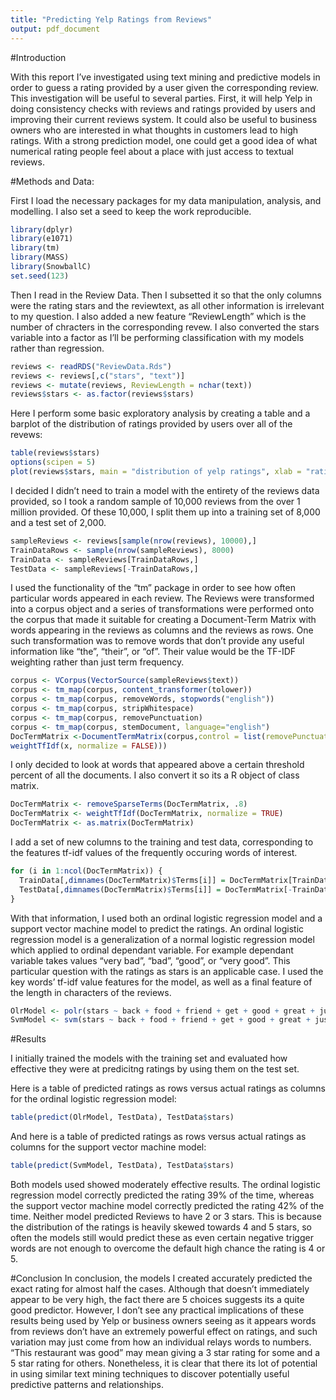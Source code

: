 ```yaml
---
title: "Predicting Yelp Ratings from Reviews"
output: pdf_document
---
```

#Introduction 

With this report I've investigated using text mining and predictive models in order to guess a rating provided by a user given the corresponding review. This investigation will be useful to several parties. First, it will help Yelp in doing consistency checks with reviews and ratings provided by users and improving their current reviews system. It could also be useful to business owners who are interested in what thoughts in customers lead to high ratings. With a strong prediction model, one could get a good idea of what numerical rating people feel about a place with just access to textual reviews.




#Methods and Data: 

First I load the necessary packages for my data manipulation, analysis, and modelling. I also set a seed to keep the work reproducible.

```r
library(dplyr)
library(e1071)
library(tm)
library(MASS)
library(SnowballC)
set.seed(123)
```




Then I read in the Review Data. Then I subsetted it so that the only columns were the rating stars and the reviewtext, as all other information is irrelevant to my question. I also added a new feature "ReviewLength" which is the number of chracters in the corresponding revew. I also converted the stars variable into a factor as I'll be performing classification with my models rather than regression.

```r
reviews <- readRDS("ReviewData.Rds")
reviews <- reviews[,c("stars", "text")]
reviews <- mutate(reviews, ReviewLength = nchar(text))
reviews$stars <- as.factor(reviews$stars)
```




Here I perform some basic exploratory analysis by creating a table and a barplot of the distribution of ratings provided by users over all of the revews:

```r
table(reviews$stars)
options(scipen = 5)
plot(reviews$stars, main = "distribution of yelp ratings", xlab = "rating", ylab = "number of reviews")
```




I decided I didn't need to train a model with the entirety of the reviews data provided, so I took a random sample of 10,000 reviews from the over 1 million provided. Of these 10,000, I split them up into a training set of 8,000 and a test set of 2,000.

```r
sampleReviews <- reviews[sample(nrow(reviews), 10000),]
TrainDataRows <- sample(nrow(sampleReviews), 8000)
TrainData <- sampleReviews[TrainDataRows,]
TestData <- sampleReviews[-TrainDataRows,]
```




I used the functionality of the "tm" package in order to see how often particular words appeared in each review. The Reviews were transformed into a corpus object and a series of transformations were performed onto the corpus that made it suitable for creating a Document-Term Matrix with words appearing in the reviews as columns and the reviews as rows. One such transformation was to remove words that don't provide any useful information like "the", "their", or "of". Their value would be the TF-IDF weighting rather than just term frequency. 

```r
corpus <- VCorpus(VectorSource(sampleReviews$text))
corpus <- tm_map(corpus, content_transformer(tolower))
corpus <- tm_map(corpus, removeWords, stopwords("english"))
corpus <- tm_map(corpus, stripWhitespace)
corpus <- tm_map(corpus, removePunctuation)
corpus <- tm_map(corpus, stemDocument, language="english")
DocTermMatrix <-DocumentTermMatrix(corpus,control = list(removePunctuation = TRUE, weighting = function(x) 
weightTfIdf(x, normalize = FALSE)))
```




I only decided to look at words that appeared above a certain threshold percent of all the documents. I also convert it so its a R object of class matrix.

```r
DocTermMatrix <- removeSparseTerms(DocTermMatrix, .8)
DocTermMatrix <- weightTfIdf(DocTermMatrix, normalize = TRUE)
DocTermMatrix <- as.matrix(DocTermMatrix)
```




I add a set of new columns to the training and test data, corresponding to the features tf-idf values of the frequently occuring words of interest.

```r
for (i in 1:ncol(DocTermMatrix)) {
  TrainData[,dimnames(DocTermMatrix)$Terms[i]] = DocTermMatrix[TrainDataRows,i]
  TestData[,dimnames(DocTermMatrix)$Terms[i]] = DocTermMatrix[-TrainDataRows,i]
}
```




With that information, I used both an ordinal logistic regression model and a support vector machine model to predict the ratings. An ordinal logistic regression model is a generalization of a normal logistic regression model which applied to ordinal dependant variable. For example dependant variable takes values "very bad", "bad", "good", or "very good". This particular question with the ratings as stars is an applicable case. I used the key words' tf-idf value features for the model, as well as a final feature of the length in characters of the reviews. 

```r
OlrModel <- polr(stars ~ back + food + friend + get + good + great + just + like + one + order + place + realli + servic + time + tri + will + ReviewLength, data = TrainData)
SvmModel <- svm(stars ~ back + food + friend + get + good + great + just + like + one + order + place + realli + servic + time + tri + will + ReviewLength, data = TrainData)
```





#Results

I initially trained the models with the training set and evaluated how effective they were at predicitng ratings by using them on the test set.

Here is a table of predicted ratings as rows versus actual ratings as columns for the ordinal logistic regression model:

```r
table(predict(OlrModel, TestData), TestData$stars)
```

And here is a table of predicted ratings as rows versus actual ratings as columns for the support vector machine model:

```r
table(predict(SvmModel, TestData), TestData$stars)
```

Both models used showed moderately effective results. The ordinal logistic regression model correctly predicted the rating 39% of the time, whereas the support vector machine model correctly predicted the rating 42% of the time. Neither model predicted Reviews to have 2 or 3 stars. This is because the distribution of the ratings is heavily skewed towards 4 and 5 stars, so often the models still would predict these as even certain negative trigger words are not enough to overcome the default high chance the rating is 4 or 5. 




#Conclusion
In conclusion, the models I created accurately predicted the exact rating for almost half the cases. Although that doesn't immediately appear to be very high, the fact there are 5 choices suggests its a quite good predictor. However, I don't see any practical implications of these results being used by Yelp or business owners seeing as it appears words from reviews don't have an extremely powerful effect on ratings, and such variation may just come from how an individual relays words to numbers. "This restaurant was good" may mean giving a 3 star rating for some and a 5 star rating for others. Nonetheless, it is clear that there its lot of potential in using similar text mining techniques to discover potentially useful predictive patterns and relationships.


